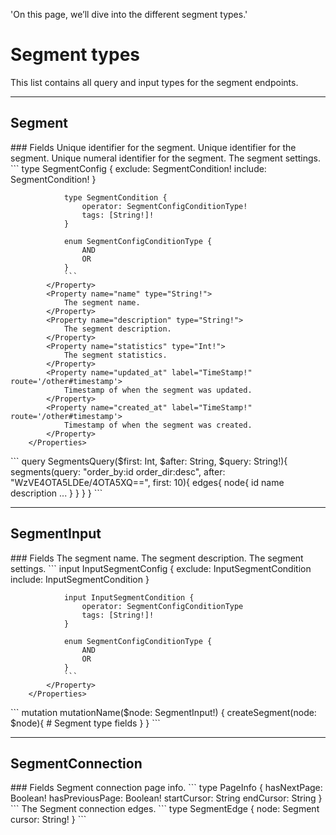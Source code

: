   'On this page, we’ll dive into the different segment types.'

# Segment types
This list contains all query and input types for the segment endpoints.

---

## Segment

<Row>
  <Col>
		### Fields
		<Properties> 
			<Property name="id" type="ID!">
				Unique identifier for the segment.
			</Property>
				<Property name="uid" type="ID!">
				Unique identifier for the segment.
			</Property>
			<Property name="_id" type="Int!">
				Unique numeral identifier for the segment.
			</Property>
			<Property name="settings" type="SegmentConfig!">
				The segment settings.
				```
				type SegmentConfig {
					exclude: SegmentCondition!
					include: SegmentCondition!
				}

				type SegmentCondition {
					operator: SegmentConfigConditionType!
					tags: [String!]!
				}

				enum SegmentConfigConditionType {
					AND
					OR
				}
				```
			</Property>
			<Property name="name" type="String!">
				The segment name.
			</Property>
			<Property name="description" type="String!">
				The segment description.
			</Property>
			<Property name="statistics" type="Int!">
				The segment statistics.
			</Property>	
			<Property name="updated_at" label="TimeStamp!" route='/other#timestamp'>
				Timestamp of when the segment was updated.
			</Property>
			<Property name="created_at" label="TimeStamp!" route='/other#timestamp'>
				Timestamp of when the segment was created.
			</Property>
		</Properties>
  </Col>
  <Col sticky>
    <CodeGroup title="Request" tag="POST" label="https://services.lightfunnels.com/api/v2">
			```
			query SegmentsQuery($first: Int, $after: String, $query: String!){
				segments(query: "order_by:id order_dir:desc", after: "WzVE4OTA5LDEe/4OTA5XQ==", first: 10){
					edges{
						node{
							id
							name
							description
							...
						}
					}
				}
			}
			```
    </CodeGroup>
  </Col>
</Row>

---

## SegmentInput

<Row>
  <Col>
		### Fields
		<Properties> 
			<Property name="name" type="String">
				The segment name.
			</Property>
			<Property name="description" type="String">
				The segment description.
			</Property>
			<Property name="settings" type="InputSegmentConfig">
				The segment settings.
				```
				input InputSegmentConfig {
					exclude: InputSegmentCondition
					include: InputSegmentCondition
				}

				input InputSegmentCondition {
					operator: SegmentConfigConditionType
					tags: [String!]!
				}
				
				enum SegmentConfigConditionType {
					AND
					OR
				}
				```
			</Property>
		</Properties>
  </Col>
  <Col sticky>
    <CodeGroup title="Request" tag="POST" label="https://services.lightfunnels.com/api/v2">
			```
			mutation mutationName($node: SegmentInput!) {
				createSegment(node: $node){
					# Segment type fields
				}
			}
			```
    </CodeGroup>
  </Col>
</Row>

---

## SegmentConnection

<Row>
  <Col>
		### Fields
		<Properties> 
			<Property name="pageInfo" type="PageInfo!">
				Segment connection page info.
				```
				type PageInfo {
					hasNextPage: Boolean!
					hasPreviousPage: Boolean!
					startCursor: String
					endCursor: String
				}
				```
			</Property>
			<Property name="edges" type="[SegmentEdge]">
				The Segment connection edges.
				```
				type SegmentEdge {
					node: Segment
					cursor: String!
				}
				```
			</Property>
		</Properties>
  </Col>
</Row>